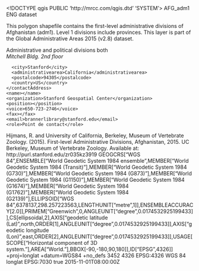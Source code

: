 <!DOCTYPE qgis PUBLIC 'http://mrcc.com/qgis.dtd' 'SYSTEM'>
<qgis version="3.30.0-'s-Hertogenbosch">
  <identifier>AFG_adm1</identifier>
  <parentidentifier></parentidentifier>
  <language>ENG</language>
  <type>dataset</type>
  <title>First-level Administrative Divisions, Afghanistan, 2015</title>
  <abstract>This polygon shapefile contains the first-level administrative divisions of Afghanistan (adm1). Level 1 divisions include provinces. This layer is part of the Global Administrative Areas 2015 (v2.8) dataset.

</abstract>
  <keywords vocabulary="gmd:topicCategory">
    <keyword>Administrative and political divisions</keyword>
  </keywords>
  <contact>
    <contactAddress>
      <type>both</type>
      <address>Mitchell Bldg. 2nd floor</address>
      <city>Stanford</city>
      <administrativearea>California</administrativearea>
      <postalcode>94305</postalcode>
      <country>US</country>
    </contactAddress>
    <name></name>
    <organization>Stanford Geospatial Center</organization>
    <position></position>
    <voice>650-723-2746</voice>
    <fax></fax>
    <email>brannerlibrary@stanford.edu</email>
    <role>Point de contact</role>
  </contact>
  <links/>
  <dates>
    <date type="Published" value="2015-11-01T00:00:00"/>
  </dates>
  <fees></fees>
  <rights>Hijmans, R. and University of California, Berkeley, Museum of Vertebrate Zoology. (2015). First-level Administrative Divisions, Afghanistan, 2015. UC Berkeley, Museum of Vertebrate Zoology. Available at: http://purl.stanford.edu/zr035kz3919</rights>
  <encoding></encoding>
  <crs>
    <spatialrefsys nativeFormat="Wkt">
      <wkt>GEOGCRS["WGS 84",ENSEMBLE["World Geodetic System 1984 ensemble",MEMBER["World Geodetic System 1984 (Transit)"],MEMBER["World Geodetic System 1984 (G730)"],MEMBER["World Geodetic System 1984 (G873)"],MEMBER["World Geodetic System 1984 (G1150)"],MEMBER["World Geodetic System 1984 (G1674)"],MEMBER["World Geodetic System 1984 (G1762)"],MEMBER["World Geodetic System 1984 (G2139)"],ELLIPSOID["WGS 84",6378137,298.257223563,LENGTHUNIT["metre",1]],ENSEMBLEACCURACY[2.0]],PRIMEM["Greenwich",0,ANGLEUNIT["degree",0.0174532925199433]],CS[ellipsoidal,2],AXIS["geodetic latitude (Lat)",north,ORDER[1],ANGLEUNIT["degree",0.0174532925199433]],AXIS["geodetic longitude (Lon)",east,ORDER[2],ANGLEUNIT["degree",0.0174532925199433]],USAGE[SCOPE["Horizontal component of 3D system."],AREA["World."],BBOX[-90,-180,90,180]],ID["EPSG",4326]]</wkt>
      <proj4>+proj=longlat +datum=WGS84 +no_defs</proj4>
      <srsid>3452</srsid>
      <srid>4326</srid>
      <authid>EPSG:4326</authid>
      <description>WGS 84</description>
      <projectionacronym>longlat</projectionacronym>
      <ellipsoidacronym>EPSG:7030</ellipsoidacronym>
      <geographicflag>true</geographicflag>
    </spatialrefsys>
  </crs>
  <extent>
    <spatial dimensions="2" crs="EPSG:4326" minz="0" maxx="74.89412699999999745" maxy="38.49092499999999717" minx="60.50486800000000187" miny="29.36157199999999889" maxz="0"/>
    <temporal>
      <period>
        <start>2015-11-01T08:00:00Z</start>
        <end></end>
      </period>
    </temporal>
    <temporal>
      <period>
        <start></start>
        <end></end>
      </period>
    </temporal>
  </extent>
</qgis>
